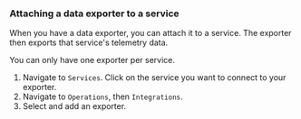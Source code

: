 <procedure>

### Attaching a data exporter to a service

<highlight type="note">
When you have a data exporter, you can attach it to a service. The exporter then
exports that service's telemetry data.

You can only have one exporter per service.

</highlight>

1.  Navigate to `Services`. Click on the service you want to connect to your
    exporter.
1.  Navigate to `Operations`, then `Integrations`.
1.  Select and add an exporter.

</procedure>
